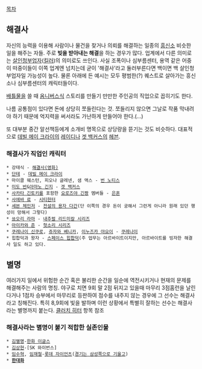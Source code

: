 [[목차]]
== 해결사 ==
자신의 능력을 이용해 사람이나 물건을 찾거나 의뢰를 해결하는 일종의 [[흥신소]] 비슷한 일을 해주는 자들. 주로 '''빚을 받아내는 해결'''을 하는 경우가 많다. 업계에서 다른 의미로는 [[살인청부업자]]([[킬러]])의 의미로도 쓰인다. 사실 조폭이나 심부름센터, 용역 같은 어중이 떠중이들이 이쪽 업계엔 넘치는데 굳이 '해결사'라고 둘러부른다면 백이면 백 살인청부업자일 가능성이 높다. 물론 아래에 든 예시는 모두 평범한(?) 퀘스트로 살아가는 흥신소나 심부름센터의 캐릭터들이다.

[[배틀물]]을 쓸 때 [[옴니버스]]식 스토리를 만들기 만만한 주인공의 직업으로 꼽히기도 한다.

나름 공통점이 있다면 돈에 상당히 쪼들린다는 것. 쪼들리지 않으면 그날로 작품 막내려야 하기 때문에 억지력을 써서라도 가난하게 만들어야 한다.(…)

또 대부분 중간 알선책등에게 소개비 명목으로 상당량을 뜯기는 것도 비슷하다. 대표적으로 [[데빌 메이 크라이]]의 [[레이디(데빌 메이 크라이)|레이디]]나 [[겟 백커스]]의 [[헤븐]].

=== 해결사가 직업인 캐릭터 ===
 * 강태식 - [[해결사(영화)]]
 * [[단테]] - [[데빌 메이 크라이]]
 * 마이클 웨스턴, 피오나 글레넨, 샘 액스 - [[번 노티스]]
 * [[미도 반]]&[[아마노 긴지]] - [[겟 백커스]]
 * [[사카타 긴토키]]를 포함한 [[요로즈야 긴짱]] 멤버들 - [[은혼]]
 * [[사에바 료]] - [[시티헌터]]
 * [[세븐 체인저]] - [[전설의 용자 다간]](단 이쪽의 경우 돈이 궁해서 그런게 아니라 원래 있던 행성이 망해서 그렇다)
 * [[쑈오리 라마]] - [[내추럴 리드미칼 시리즈]]
 * [[아이카와 준]] - [[헛소리 시리즈]]
 * [[쿠레나이 신쿠로]], [[쥬자와 베니카]], [[이누즈카 야요이]] - [[쿠레나이]]
 * 힙합덕과 왕자 - [[스페이스 힙합덕]](주 업무는 아르바이트이지만, 아르바이트를 빙자한 해결사 일도 하고 있다.

== 별명 ==
여러가지 일에서 위험한 순간 혹은 불리한 순간을 일순에 역전시키거나 현재의 문제를 해결해주는 사람의 명칭. 야구로 치면 9회 말 2점 뒤지고 있을때 마무리 3점홈런을 날린다거나 1점차 승부에서 마무리로 등판하여 점수를 내주지 않는 경우에 그 선수는 해결사라고 칭해진다. 특히 8,9회에 빛을 발하며 이런 상황에서 특별히 잘하는 선수는 해결사 라는 별명까지 붙는다. [[클러치 히터]] 항목 참조

=== 해결사라는 별명이 붙기 적합한 실존인물 ===
 * [[김태균(야구)|김별명]]-[[한화 이글스]]
 * [[김상현]]-[SK 와이번스]
 * [[임수혁]], [[임재철]]-[[롯데 자이언츠]]([[경기는 삼성쪽으로 기울고]])
 * '''[[한대화]]'''

